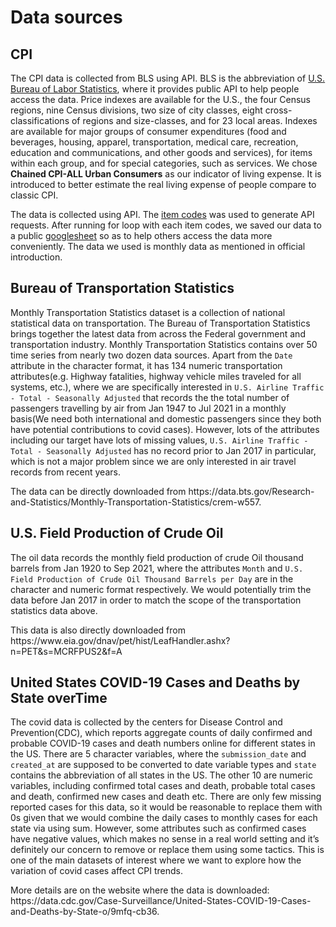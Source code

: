 # Data sources

## CPI
The CPI data is collected from BLS using API. BLS is the abbreviation of [U.S. Bureau of Labor Statistics](https://www.bls.gov/help/hlpforma.htm#su), where it provides public API to help people access the data. Price indexes are available for the U.S., the four Census regions, nine Census divisions, two size of city classes, eight cross-classifications of regions and size-classes, and for 23 local areas. Indexes are available for major groups of consumer expenditures (food and beverages, housing, apparel, transportation, medical care, recreation, education and communications, and other goods and services), for items within each group, and for special categories, such as services. We chose **Chained CPI-ALL Urban Consumers** as our indicator of living expense. It is introduced to better estimate the real living expense of people compare to classic CPI. 

The data is collected using API. The [item codes](https://download.bls.gov/pub/time.series/su/su.item) was used to generate API requests. After running for loop with each item codes, we saved our data to a public [googlesheet](https://docs.google.com/spreadsheets/d/1fpEQ4wuuDlnfKokjKyRUrOcIwHUnIBmnBFubCUpnQ94/edit#gid=0) so as to help others access the data more conveniently. The data we used is monthly data as mentioned in official introduction.  

## Bureau of Transportation Statistics
Monthly Transportation Statistics dataset is a collection of national statistical data on transportation. The Bureau of Transportation Statistics brings together the latest data from across the Federal government and transportation industry. Monthly Transportation Statistics contains over 50 time series from nearly two dozen data sources. Apart from the ```Date``` attribute in the character format, it has 134 numeric transportation attributes(e.g. Highway fatalities, highway vehicle miles traveled for all systems, etc.), where we are specifically interested in ```U.S. Airline Traffic - Total - Seasonally Adjusted``` that records the the total number of passengers travelling by air from Jan 1947 to Jul 2021 in a monthly basis(We need both international and domestic passengers since they both have potential contributions to covid cases). However, lots of the attributes including our target have lots of missing values, ```U.S. Airline Traffic - Total - Seasonally Adjusted``` has no record prior to Jan 2017 in particular, which is not a major problem since we are only interested in air travel records from recent years. 

The data can be directly downloaded from https://data.bts.gov/Research-and-Statistics/Monthly-Transportation-Statistics/crem-w557.

## U.S. Field Production of Crude Oil
The oil data records the monthly field production of crude Oil thousand barrels from Jan 1920 to Sep 2021, where the attributes ```Month``` and ```U.S. Field Production of Crude Oil Thousand Barrels per Day```
 are in the character and numeric format respectively. We would potentially trim the data before Jan 2017 in order to match the scope of the transportation statistics data above. 
 
This data is also directly downloaded from https://www.eia.gov/dnav/pet/hist/LeafHandler.ashx?n=PET&s=MCRFPUS2&f=A

## United States COVID-19 Cases and Deaths by State overTime
The covid data is collected by the centers for Disease Control and Prevention(CDC), which reports aggregate counts of daily confirmed and probable COVID-19 cases and death numbers online for different states in the US. There are 5 character variables, where the ```submission_date``` and ```created_at``` are supposed to be converted to date variable types and ```state``` contains the abbreviation of all states in the US. The other 10 are numeric variables, including confirmed total cases and death, probable total cases and death, confirmed new cases and death etc. There are only few missing reported cases for this data, so it would be reasonable to replace them with 0s given that we would combine the daily cases to monthly cases for each state via using sum. However, some attributes such as confirmed cases have negative values, which makes no sense in a real world setting and it's definitely our concern to remove or replace them using some tactics. This is one of the main datasets of interest where we want to explore how the variation of covid cases affect CPI trends. 

More details are on the website where the data is downloaded: https://data.cdc.gov/Case-Surveillance/United-States-COVID-19-Cases-and-Deaths-by-State-o/9mfq-cb36.

